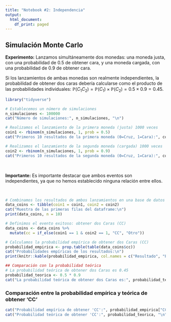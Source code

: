 ```yaml
---
title: "Notebook #2: Independencia"
output:
  html_document:
    df_print: paged
---
```



## Simulación Monte Carlo


**Experimento:** Lanzamos simultáneamente dos monedas: una moneda justa, con una probabilidad de 0.5 de obtener cara, y una moneda cargada, con una probabilidad de 0.9 de obtener cara.

Si los lanzamientos de ambas monedas son realmente independientes, la probabilidad de obtener dos caras debería calcularse como el producto de las probabilidades individuales: $\mathbb{P}(C_{1}C_{2}) = \mathbb{P}(C_{1}) \times \mathbb{P}(C_{2}) = 0.5 \times 0.9 = 0.45$.


```r
library("tidyverse")

# Establecemos un número de simulaciones
n_simulaciones <- 100000
cat("Número de simulaciones:", n_simulaciones, "\n")

# Realizamos el lanzamiento de la primera moneda (justa) 1000 veces
coin1 <- rbinom(n_simulaciones, 1, prob = 0.5)
cat("Primeros 10 resultados de la primera moneda (0=Cruz, 1=Cara):", coin1[1:10], "\n")

# Realizamos el lanzamiento de la segunda moneda (cargada) 1000 veces
coin2 <- rbinom(n_simulaciones, 1, prob = 0.9)
cat("Primeros 10 resultados de la segunda moneda (0=Cruz, 1=Cara):", coin2[1:10], "\n")
```

<br>

**Importante:** Es importante destacar que ambos eventos son independientes, ya que no hemos establecido ninguna relación entre ellos.

<br>

```r
# Combinamos los resultados de ambos lanzamientos en una base de datos
data_coins <- tibble(coin1 = coin1, coin2 = coin2)
cat("Muestra de las primeras filas del dataframe:\n")
print(data_coins, n = 10)

# Definimos el evento exitoso: obtener dos Caras (CC)
data_coins <- data_coins %>%
  mutate(cc = if_else(coin1 == 1 & coin2 == 1, "CC", "Otro"))

# Calculamos la probabilidad empírica de obtener dos Caras (CC)
probabilidad_empirica <- prop.table(table(data_coins$cc))
cat("Probabilidades empíricas de los resultados:\n")
print(knitr::kable(probabilidad_empirica, col.names = c("Resultado", "Probabilidad")))

## Comparación con la probabilidad teórica
# La probabilidad teórica de obtener dos Caras es 0.45
probabilidad_teorica <- 0.5 * 0.9
cat("La probabilidad teórica de obtener dos Caras es:", probabilidad_teorica, "\n")
```

### Comparación entre la probabilidad empírica y teórica de obtener 'CC'

```r
cat("Probabilidad empírica de obtener 'CC':", probabilidad_empirica["CC"], "\n")
cat("Probabilidad teórica de obtener 'CC':", probabilidad_teorica, "\n")
```


